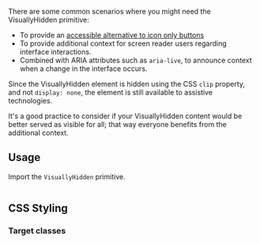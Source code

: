 

There are some common scenarios where you might need the VisuallyHidden primitive: 
- To provide an [accessible alternative to icon only buttons](#usage)
- To provide additional context for screen reader users regarding interface interactions.
- Combined with ARIA attributes such as `aria-live`, to announce context when a change in the interface occurs.

Since the VisuallyHidden element is hidden using the CSS `clip` property, and not `display: none`, the element is still available to assistive technologies.

<Alert variation="info" heading="Note">
 It's a good practice to consider if your VisuallyHidden content would be better served as visible for all; that way everyone benefits from the additional context.
</Alert>

## Usage

Import the `VisuallyHidden` primitive.

<Example>
  <DefaultVisuallyHiddenExample />
  
  <ExampleCode>

```jsx file=./examples/DefaultVisuallyHiddenExample.tsx

```

  </ExampleCode>
</Example>

## CSS Styling

### Target classes

<ComponentStyleDisplay componentName="VisuallyHidden" />
